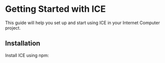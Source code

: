 # Getting Started with ICE

This guide will help you set up and start using ICE in your Internet Computer project.

## Installation

Install ICE using npm:
